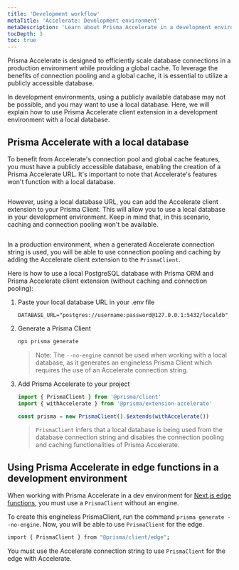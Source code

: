 ```yaml
---
title: 'Development workflow'
metaTitle: 'Accelerate: Development environment'
metaDescription: 'Learn about Prisma Accelerate in a development environment.'
tocDepth: 3
toc: true
---
```


<TopBlock>

Prisma Accelerate is designed to efficiently scale database connections in a production environment while providing a global cache. To leverage the benefits of connection pooling and a global cache, it is essential to utilize a publicly accessible database.

In development environments, using a publicly available database may not be possible, and you may want to use a local database. Here, we will explain how to use Prisma Accelerate client extension in a development environment with a local database.

</TopBlock>

## Prisma Accelerate with a local database

To benefit from Accelerate's connection pool and global cache features, you must have a publicly accessible database, enabling the creation of a Prisma Accelerate URL. It's important to note that Accelerate's features won't function with a local database.

<img src="images/accelerate-in-dev.png" alt="" />

However, using a local database URL, you can add the Accelerate client extension to your Prisma Client. This will allow you to use a local database in your development environment. Keep in mind that, in this scenario, caching and connection pooling won't be available.

<img src="images/accelerate-in-prod.png" alt="" />

In a production environment, when a generated Accelerate connection string is used, you will be able to use connection pooling and caching by adding the Accelerate client extension to the `PrismaClient`.

Here is how to use a local PostgreSQL database with Prisma ORM and Prisma Accelerate client extension (without caching and connection pooling):

1. Paste your local database URL in your .env file

   ```.env
   DATABASE_URL="postgres://username:password@127.0.0.1:5432/localdb"
   ```

2. Generate a Prisma Client

   ```bash
   npx prisma generate
   ```

   > Note: The `--no-engine` cannot be used when working with a local database, as it generates an engineless Prisma Client which requires the use of an Accelerate connection string.

3. Add Prisma Accelerate to your project

   ```typescript
   import { PrismaClient } from '@prisma/client'
   import { withAccelerate } from '@prisma/extension-accelerate'

   const prisma = new PrismaClient().$extends(withAccelerate())
   ```

   > `PrismaClient` infers that a local database is being used from the database connection string and disables the connection pooling and caching functionalities of Prisma Accelerate.

## Using Prisma Accelerate in edge functions in a development environment

When working with Prisma Accelerate in a dev environment for [Next.js edge functions](https://vercel.com/docs/functions/edge-functions), you must use a `PrismaClient` without an engine.

To create this engineless PrismaClient, run the command `prisma generate --no-engine`. Now, you will be able to use `PrismaClient` for the edge.

```bash
import { PrismaClient } from "@prisma/client/edge";
```

You must use the Accelerate connection string to use `PrismaClient` for the edge with Accelerate.
